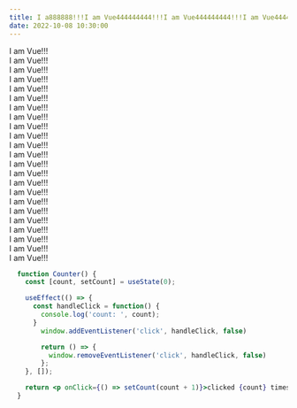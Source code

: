 ```yaml
---
title: I a888888!!!I am Vue444444444!!!I am Vue444444444!!!I am Vue444444444!!!I am Vue444444444!!!
date: 2022-10-08 10:30:00
---
```

I am Vue!!!<br/>
I am Vue!!!<br/>
I am Vue!!!<br/>
I am Vue!!!<br/>
I am Vue!!!<br/>
I am Vue!!!<br/>
I am Vue!!!<br/>
I am Vue!!!<br/>
I am Vue!!!<br/>
I am Vue!!!<br/>
I am Vue!!!<br/>
I am Vue!!!<br/>
I am Vue!!!<br/>
I am Vue!!!<br/>
I am Vue!!!<br/>
I am Vue!!!<br/>
I am Vue!!!<br/>
I am Vue!!!<br/>
I am Vue!!!<br/>
I am Vue!!!<br/>
I am Vue!!!<br/>
I am Vue!!!<br/>
I am Vue!!!<br/>
```jsx onlyPreview
  function Counter() {
    const [count, setCount] = useState(0);

    useEffect(() => {
      const handleClick = function() {
        console.log('count: ', count);
      }
        window.addEventListener('click', handleClick, false)

        return () => {
          window.removeEventListener('click', handleClick, false)
        };
    }, []);

    return <p onClick={() => setCount(count + 1)}>clicked {count} times</p>;
  }
```
